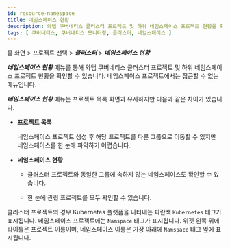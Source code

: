 ```yaml
---
id: resource-namespace
title: 네임스페이스 현황
description: 와탭 쿠버네티스 클러스터 프로젝트 및 하위 네임스페이스 프로젝트 현황을 확인할 수 있습니다.
tags: [ 쿠버네티스, 쿠버네티스 모니터링, 클러스터, 네임스페이스 ]
---
```


홈 화면 > 프로젝트 선택 > ***클러스터*** > ***네임스페이스 현황***

***네임스페이스 현황*** 메뉴를 통해 와탭 쿠버네티스 클러스터 프로젝트 및 하위 네임스페이스 프로젝트 현황을 확인할 수 있습니다. 네임스페이스 프로젝트에서는 접근할 수 없는 메뉴입니다. 

<ImgLang img='k8s-namespace-status.png' desc='네임스페이스 현황' />

***네임스페이스 현황*** 메뉴는 프로젝트 목록 화면과 유사하지만 다음과 같은 차이가 있습니다.

* **프로젝트 목록**
  
  네임스페이스 프로젝트 생성 후 해당 프로젝트를 다른 그룹으로 이동할 수 있지만 네임스페이스를 한 눈에 파악하기 어렵습니다.

* **네임스페이스 현황**

  * 클러스터 프로젝트와 동일한 그룹에 속하지 않는 네임스페이스도 확인할 수 있습니다.

  * 한 눈에 관련 프로젝트를 모두 확인할 수 있습니다.

클러스터 프로젝트의 경우 Kubernetes 플랫폼을 나타내는 <span class='normal'>파란색</span> <code class='my'>Kubernetes</code> 태그가 표시됩니다. 네임스페이스 프로젝트에는 <code class='my'>Namspace</code> 태그가 표시됩니다. 위젯 왼쪽 위에 타이틀은 프로젝트 이름이며, 네임스페이스 이름은 가장 아래에 <code class='my'>Namspace</code> 태그 옆에 표시됩니다.
